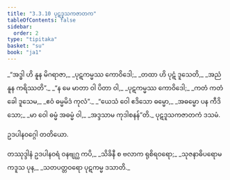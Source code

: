 ```yaml
---
title: "3.3.10 ပုဋဒူသကဇာတက"
tableOfContents: false
sidebar:
  order: 2
type: "tipitaka"
basket: "su"
book: "ja1"
---
```



<DynamicBreadcrumb />

<Division number="88" book="ja1">

<Paragraph number="790" type="verses" book="ja1">
_“အဒ္ဓါ ဟိ နူန မိဂရာဇာ,_  
_ပုဋကမ္မဿ ကောဝိဒေါ;_  
_တထာ ဟိ ပုဋံ ဒူသေတိ,_  
_အညံ နူန ကရိဿတိ”._  

</Paragraph>

</Division>
<Division number="89" book="ja1">

<Paragraph number="791" type="verses" book="ja1">
_“န မေ မာတာ ဝါ ပိတာ ဝါ,_  
_ပုဋကမ္မဿ ကောဝိဒေါ;_  
_ကတံ ကတံ ခေါ ဒူသေမ,_  
_ဧဝံ ဓမ္မမိဒံ ကုလံ”._  

</Paragraph>

</Division>
<Division number="90" book="ja1">

<Paragraph number="792" type="verses" book="ja1">
_“ယေသံ ဝေါ ဧဒိသော ဓမ္မော,_  
_အဓမ္မော ပန ကီဒိသော;_  
_မာ ဝေါ ဓမ္မံ အဓမ္မံ ဝါ,_  
_အဒ္ဒသာမ ကုဒါစနန်”တိ._  


</Paragraph>
</Division>

<Paragraph number="793" type="center" book="ja1">
ပုဋဒူသကဇာတကံ ဒသမံ.

  
ဥဒပါနဝဂ္ဂေါ တတိယော.



</Paragraph>

<Paragraph number="794" type="center" book="ja1">
တဿုဒ္ဒါနံ


</Paragraph>

<Paragraph number="795" type="verses" book="ja1">
ဥဒပါနဝရံ ဝနဗျဂ္ဃ ကပိ,_  
_သိခိနီ စ ဗလာက ရုစိရဝရော;_  
_သုဇနာဓိပရောမကဒူသ ပုန,_  
_သတပတ္တဝရော ပုဋကမ္မ ဒသာတိ._
</Paragraph>